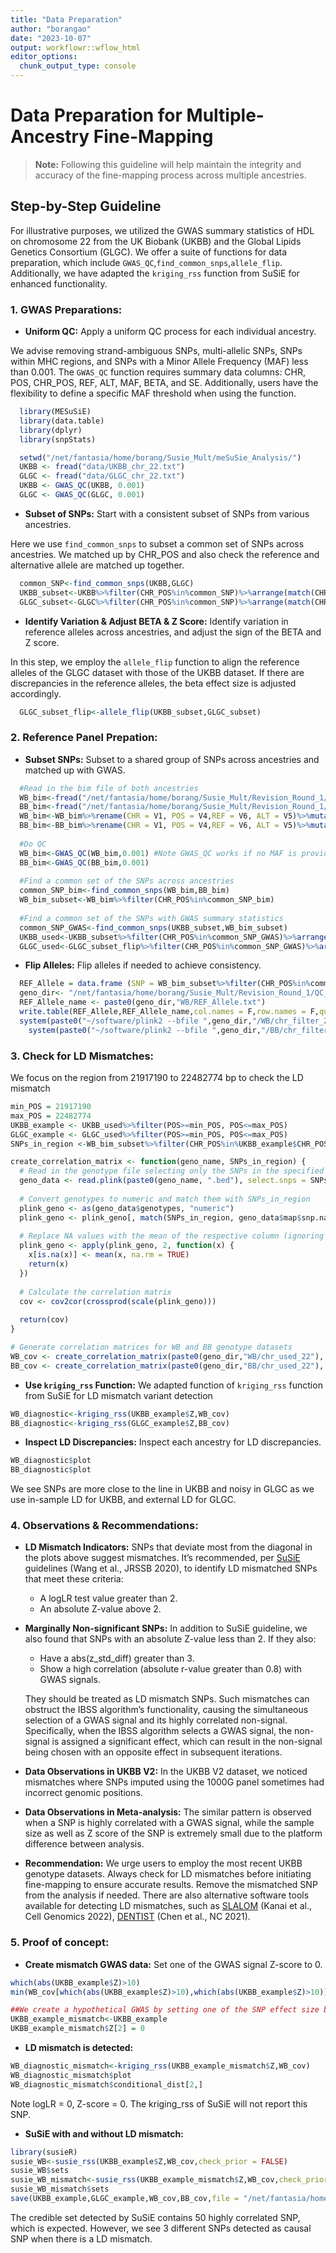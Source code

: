 ```yaml
---
title: "Data Preparation"
author: "borangao"
date: "2023-10-07"
output: workflowr::wflow_html
editor_options:
  chunk_output_type: console
---
```


# Data Preparation for Multiple-Ancestry Fine-Mapping

> **Note:** Following this guideline will help maintain the integrity and accuracy of the fine-mapping process across multiple ancestries.

## Step-by-Step Guideline

For illustrative purposes, we utilized the GWAS summary statistics of HDL on chromosome 22 from the UK Biobank (UKBB) and the Global Lipids Genetics Consortium (GLGC). We offer a suite of functions for data preparation, which include `GWAS_QC`,`find_common_snps`,`allele_flip`. Additionally, we have adapted the `kriging_rss` function from SuSiE for enhanced functionality.

### 1. GWAS Preparations:

-   **Uniform QC:** Apply a uniform QC process for each individual ancestry.

We advise removing strand-ambiguous SNPs, multi-allelic SNPs, SNPs within MHC regions, and SNPs with a Minor Allele Frequency (MAF) less than 0.001. The `GWAS_QC` function requires summary data columns: CHR, POS, CHR_POS, REF, ALT, MAF, BETA, and SE. Additionally, users have the flexibility to define a specific MAF threshold when using the function.


```r
  library(MESuSiE)
  library(data.table)
  library(dplyr)
  library(snpStats)

  setwd("/net/fantasia/home/borang/Susie_Mult/meSuSie_Analysis/")
  UKBB <- fread("data/UKBB_chr_22.txt")
  GLGC <- fread("data/GLGC_chr_22.txt")
  UKBB <- GWAS_QC(UKBB, 0.001)
  GLGC <- GWAS_QC(GLGC, 0.001)
```

-   **Subset of SNPs:** Start with a consistent subset of SNPs from various ancestries.

Here we use `find_common_snps` to subset a common set of SNPs across ancestries. We matched up by CHR_POS and also check the reference and alternative allele are matched up together.

```r
  common_SNP<-find_common_snps(UKBB,GLGC)
  UKBB_subset<-UKBB%>%filter(CHR_POS%in%common_SNP)%>%arrange(match(CHR_POS, common_SNP))
  GLGC_subset<-GLGC%>%filter(CHR_POS%in%common_SNP)%>%arrange(match(CHR_POS, common_SNP))
```

-   **Identify Variation & Adjust BETA & Z Score:** Identify variation in reference alleles across ancestries, and adjust the sign of the BETA and Z score.

In this step, we employ the `allele_flip` function to align the reference alleles of the GLGC dataset with those of the UKBB dataset. If there are discrepancies in the reference alleles, the beta effect size is adjusted accordingly.

```r
  GLGC_subset_flip<-allele_flip(UKBB_subset,GLGC_subset)
```

### 2. Reference Panel Prepation:

-   **Subset SNPs:** Subset to a shared group of SNPs across ancestries and matched up with GWAS.

```r
  #Read in the bim file of both ancestries
  WB_bim<-fread("/net/fantasia/home/borang/Susie_Mult/Revision_Round_1/QC_function_data/WB/chr_filter_22.bim")
  BB_bim<-fread("/net/fantasia/home/borang/Susie_Mult/Revision_Round_1/QC_function_data/BB/chr_filter_22.bim")
  WB_bim<-WB_bim%>%rename(CHR = V1, POS = V4,REF = V6, ALT = V5)%>%mutate(CHR_POS = paste0(CHR,"_",POS))
  BB_bim<-BB_bim%>%rename(CHR = V1, POS = V4,REF = V6, ALT = V5)%>%mutate(CHR_POS = paste0(CHR,"_",POS))
  
  #Do QC
  WB_bim<-GWAS_QC(WB_bim,0.001) #Note GWAS_QC works if no MAF is provided
  BB_bim<-GWAS_QC(BB_bim,0.001)
  
  #Find a common set of the SNPs across ancestries
  common_SNP_bim<-find_common_snps(WB_bim,BB_bim)
  WB_bim_subset<-WB_bim%>%filter(CHR_POS%in%common_SNP_bim)
  
  #Find a common set of the SNPs with GWAS summary statistics
  common_SNP_GWAS<-find_common_snps(UKBB_subset,WB_bim_subset)
  UKBB_used<-UKBB_subset%>%filter(CHR_POS%in%common_SNP_GWAS)%>%arrange(match(CHR_POS, common_SNP_GWAS))
  GLGC_used<-GLGC_subset_flip%>%filter(CHR_POS%in%common_SNP_GWAS)%>%arrange(match(CHR_POS, common_SNP_GWAS))
```

-   **Flip Alleles:** Flip alleles if needed to achieve consistency.

```r
  REF_Allele = data.frame (SNP = WB_bim_subset%>%filter(CHR_POS%in%common_SNP)%>%arrange(match(CHR_POS, common_SNP))%>%pull(V2), REF = UKBB_used%>%pull(REF))
  geno_dir<- "/net/fantasia/home/borang/Susie_Mult/Revision_Round_1/QC_function_data/"
  REF_Allele_name <- paste0(geno_dir,"WB/REF_Allele.txt")
  write.table(REF_Allele,REF_Allele_name,col.names = F,row.names = F,quote = F)
  system(paste0("~/software/plink2 --bfile ",geno_dir,"/WB/chr_filter_22 --ref-allele ", REF_Allele_name  ," 2 1 --make-bed --out  ",geno_dir,"/WB/chr_used_22"))
    system(paste0("~/software/plink2 --bfile ",geno_dir,"/BB/chr_filter_22 --ref-allele ", REF_Allele_name  ," 2 1 --make-bed --out  ",geno_dir,"/BB/chr_used_22"))
```

### 3. Check for LD Mismatches:

We focus on the region from 21917190 to 22482774 bp to check the LD mismatch

```r
min_POS = 21917190
max_POS = 22482774
UKBB_example <- UKBB_used%>%filter(POS>=min_POS, POS<=max_POS)
GLGC_example <- GLGC_used%>%filter(POS>=min_POS, POS<=max_POS)
SNPs_in_region <-WB_bim_subset%>%filter(CHR_POS%in%UKBB_example$CHR_POS)%>%arrange(match(CHR_POS, UKBB_example$CHR_POS))%>%pull(V2)

create_correlation_matrix <- function(geno_name, SNPs_in_region) {
  # Read in the genotype file selecting only the SNPs in the specified region
  geno_data <- read.plink(paste0(geno_name, ".bed"), select.snps = SNPs_in_region)
  
  # Convert genotypes to numeric and match them with SNPs_in_region
  plink_geno <- as(geno_data$genotypes, "numeric")
  plink_geno <- plink_geno[, match(SNPs_in_region, geno_data$map$snp.name)]
  
  # Replace NA values with the mean of the respective column (ignoring NA values)
  plink_geno <- apply(plink_geno, 2, function(x) {
    x[is.na(x)] <- mean(x, na.rm = TRUE)
    return(x)
  })
  
  # Calculate the correlation matrix
  cov <- cov2cor(crossprod(scale(plink_geno)))
  
  return(cov)
}

# Generate correlation matrices for WB and BB genotype datasets
WB_cov <- create_correlation_matrix(paste0(geno_dir,"WB/chr_used_22"), SNPs_in_region)
BB_cov <- create_correlation_matrix(paste0(geno_dir,"BB/chr_used_22"), SNPs_in_region)
```

-   **Use `kriging_rss` Function:** We adapted function of `kriging_rss` function from SuSiE for LD mismatch variant detection

```r
WB_diagnostic<-kriging_rss(UKBB_example$Z,WB_cov)
BB_diagnostic<-kriging_rss(GLGC_example$Z,BB_cov)
```

-   **Inspect LD Discrepancies:** Inspect each ancestry for LD discrepancies.

```r
WB_diagnostic$plot
BB_diagnostic$plot
```

We see SNPs are more close to the line in UKBB and noisy in GLGC as we use in-sample LD for UKBB, and external LD for GLGC.

### 4. Observations & Recommendations:

-   **LD Mismatch Indicators:** SNPs that deviate most from the diagonal in the plots above suggest mismatches. It's recommended, per [SuSiE](https://stephenslab.github.io/susieR/) guidelines (Wang et al., JRSSB 2020), to identify LD mismatched SNPs that meet these criteria:

    -   A logLR test value greater than 2.
    -   An absolute Z-value above 2.

-   **Marginally Non-significant SNPs:** In addition to SuSiE guideline, we also found that SNPs with an absolute Z-value less than 2. If they also:

    -   Have a abs(z_std_diff) greater than 3.
    -   Show a high correlation (absolute r-value greater than 0.8) with GWAS signals.

    They should be treated as LD mismatch SNPs. Such mismatches can obstruct the IBSS algorithm's functionality, causing the simultaneous selection of a GWAS signal and its highly correlated non-signal. Specifically, when the IBSS algorithm selects a GWAS signal, the non-signal is assigned a significant effect, which can result in the non-signal being chosen with an opposite effect in subsequent iterations.

-   **Data Observations in UKBB V2:** In the UKBB V2 dataset, we noticed mismatches where SNPs imputed using the 1000G panel sometimes had incorrect genomic positions.

-   **Data Observations in Meta-analysis:** The similar pattern is observed when a SNP is highly correlated with a GWAS signal, while the sample size as well as Z score of the SNP is extremely small due to the platform difference between analysis.

-   **Recommendation:** We urge users to employ the most recent UKBB genotype datasets. Always check for LD mismatches before initiating fine-mapping to ensure accurate results. Remove the mismatched SNP from the analysis if needed. There are also alternative software tools available for detecting LD mismatches, such as [SLALOM](https://github.com/mkanai/slalom) (Kanai et al., Cell Genomics 2022), [DENTIST](https://doi.org/10.5281/zenodo.5516202) (Chen et al., NC 2021).

### 5. Proof of concept:

-   **Create mismatch GWAS data:** Set one of the GWAS signal Z-score to 0.

```r
which(abs(UKBB_example$Z)>10)
min(WB_cov[which(abs(UKBB_example$Z)>10),which(abs(UKBB_example$Z)>10)])

##We create a hypothetical GWAS by setting one of the SNP effect size being zero
UKBB_example_mismatch<-UKBB_example
UKBB_example_mismatch$Z[2] = 0
```

-   **LD mismatch is detected:**

```r
WB_diagnostic_mismatch<-kriging_rss(UKBB_example_mismatch$Z,WB_cov)
WB_diagnostic_mismatch$plot
WB_diagnostic_mismatch$conditional_dist[2,]
```

Note logLR = 0, Z-score = 0. The kriging_rss of SuSiE will not report this SNP.

-   **SuSiE with and without LD mismatch:**

```r
library(susieR)
susie_WB<-susie_rss(UKBB_example$Z,WB_cov,check_prior = FALSE)
susie_WB$sets
susie_WB_mismatch<-susie_rss(UKBB_example_mismatch$Z,WB_cov,check_prior = FALSE)
susie_WB_mismatch$sets
save(UKBB_example,GLGC_example,WB_cov,BB_cov,file = "/net/fantasia/home/borang/Susie_Mult/meSuSie_Analysis/data/MESuSiE_Example.RData")
```

The credible set detected by SuSiE contains 50 highly correlated SNP, which is expected. However, we see 3 different SNPs detected as causal SNP when there is a LD mismatch.

